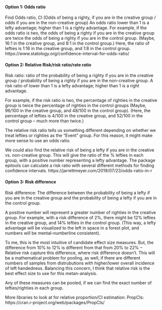 #### Option 1: Odds ratio
Find Odds ratio, CI (Odds of being a righty, if you are in the creative group / odds if you are in the non-creative group)
An odds ratio lower than 1 is a lefty advantage; higher than 1 is a righty advantage.
For example, if the odds ratio is two, the odds of being a righty if you are in the creative group are twice the odds of being a righty if you are in the control group. (Maybe, 16:1 in the creative group, and 8:1 in the control group.)
Here, the ratio of lefties is 1:16 in the creative group, and 1:8 in the control group.
https://www.statology.org/confidence-interval-for-odds-ratio/


#### Option 2: Relative Risk/risk ratio/rate ratio
Risk ratio: ratio of the probability of being a righty if you are in the creative group / probability of being a righty if you are in the non-creative group.
A risk ratio of lower than 1 is a lefty advantage; higher than 1 is a right advantage.

 For example, if the risk ratio is two, the percentage of righties in the creative group is twice the percentage of righties in the control groups (Maybe, 96/100 in the creative group, and 48/100 in the control group).
 (Here, the percentage of lefties is 4/100 in the creative group, and 52/100
 in the control group -- much more than twice.)

The relative risk ratio tells us something different depending on whether
we treat lefties or righties as the "Event" group. For this reason, it might
make more sense to use an odds ratio.

We could also find the relative risk of being a lefty if you are in the
creative vs. non-creative group. This will give the ratio of the % lefties
in each group, with a positive number representing a lefty advantage.
The package epitools can calculate a risk ratio with several different methods for finding confidence intervals.
https://jarrettmeyer.com/2019/07/23/odds-ratio-in-r

#### Option 3: Risk difference
Risk difference: The difference between the probability of being a lefty if you are in the creative group and the probability of being a lefty if you are in the control group.

A positive number will represent a greater number of righties in the creative group. For example, with a risk difference of 2%, there might be 12% lefties in the creative group, and 14% lefties in the control group.
(This way, a lefty advantage will be visualized to the left in space in a forest plot, and numbers will be mental-numberline consistent).

To me, this is the most intuitive of candidate effect size measures.
But, the difference from 10% to 12% is different from that from 20% to 22% --
Relative risk capture this difference, where risk difference doesn't.
This will be a mathematical problem for pooling, as well, if there are
different numbers of samples from distrubutions with higher/lower overall
incidence of left handedness.
Balancing this concern, I think that relative risk is the best effect size
to use for this metan-analysis.

<!-- We will see which studies give enough information to report risk difference/relative risk. If just Chi square is reported, what effect size(s) can I calculate? -->

Any of these measures can be pooled, if we can find the exact number of
lefties/righties in each group.

More libraries to look at for relative proportion/CI estimation:
PropCIs: https://cran.r-project.org/web/packages/PropCIs/

